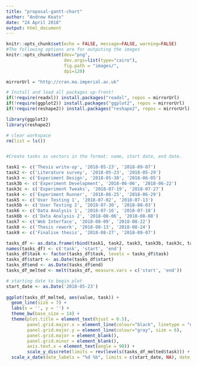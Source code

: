 ```yaml
---
title: "proposal-gantt-chart"
author: "Andrew Keats"
date: "24 April 2018"
output: html_document
---
```


```r
knitr::opts_chunk$set(echo = FALSE, message=FALSE, warning=FALSE)
#The following options are for outputing the images
knitr::opts_chunk$set(dev="png", 
                      dev.args=list(type="cairo"),
                      fig.path = "images/",
                      dpi=120)
```


```r
mirrorUrl = "http://cran.ma.imperial.ac.uk"

# Install and load all packages up-front!
if(!require(readxl)) install.packages("readxl", repos = mirrorUrl)
if(!require(ggplot2)) install.packages("ggplot2", repos = mirrorUrl)
if(!require(reshape2)) install.packages("reshape2", repos = mirrorUrl)

library(ggplot2)
library(reshape2)

# clear workspace
rm(list = ls())
```


```r
```

```r
#Create tasks as vectors in the format: name, start date, end date.

task1 <- c('Thesis write-up', '2018-05-23', '2018-09-07')
task2 <- c('Literature survey', '2018-05-23', '2018-05-29')
task3 <- c('Experiment Design', '2018-05-30', '2018-06-05')
task3b <- c('Experiment Development', '2018-06-06', '2018-06-22')
task3c <- c('Experiment Tweaks', '2018-07-19', '2018-07-27')
task4 <- c('Experiment Runner', '2018-06-25', '2018-06-29')
task5 <- c('User Testing 1', '2018-07-02', '2018-07-13')
task5b <- c('User Testing 2', '2018-07-30', '2018-08-03')
task6 <- c('Data Analysis 1', '2018-07-16', '2018-07-18')
task6b <- c('Data Analysis 2', '2018-08-06', '2018-08-08')
task7 <- c('Web Interface', '2018-08-09', '2018-08-22')
task8 <- c('Thesis rework', '2018-08-13', '2018-08-24')
task9 <- c('Finalise thesis', '2018-08-27', '2018-09-07')

tasks_df <- as.data.frame(rbind(task1, task2, task3, task3b, task3c, task4, task5, task5b, task6, task6b, task7, task8, task9))
names(tasks_df) <- c('task', 'start', 'end')
tasks_df$task <- factor(tasks_df$task, levels = tasks_df$task)
tasks_df$start <- as.Date(tasks_df$start)
tasks_df$end <- as.Date(tasks_df$end)
tasks_df_melted <- melt(tasks_df, measure.vars = c('start', 'end'))

```

```r
# starting date to begin plot
start_date <- as.Date('2018-05-23')
 
ggplot(tasks_df_melted, aes(value, task)) + 
  geom_line(size = 7) +
  labs(x = '', y = '') +
  theme_bw(base_size = 14) +
  theme(plot.title = element_text(hjust = 0.5),
        panel.grid.major.x = element_line(colour="black", linetype = "dashed"),
        panel.grid.major.y = element_line(colour="gray", size = 6),
        panel.grid.major = element_blank(),
        panel.grid.minor = element_blank(),
        axis.text.x = element_text(angle = 90)) +
        scale_y_discrete(limits = rev(levels(tasks_df_melted$task))) +
  scale_x_date(date_labels = "%d %b", limits = c(start_date, NA), date_breaks = '1 week')

```